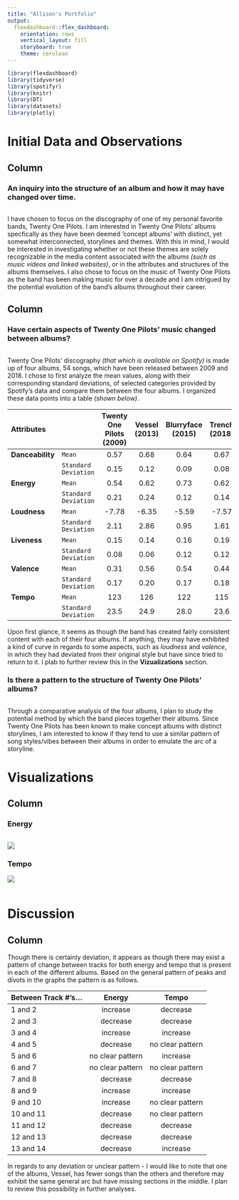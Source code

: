 ```yaml
---
title: "Allison's Portfolio"
output: 
  flexdashboard::flex_dashboard:
    orientation: rows
    vertical_layout: fill
    storyboard: true
    theme: cerulean
---
```


```r
library(flexdashboard)
library(tidyverse)
library(spotifyr)
library(knitr)
library(DT)
library(datasets)
library(plotly)
```

Initial Data and Observations
========================================

Column {data-height=400}
-----------------------------------------------------------------------

### An inquiry into the structure of an album and how it may have changed over time.

```r

```


I have chosen to focus on the discography of one of my personal favorite bands, Twenty One Pilots. I am interested in Twenty One Pilots' albums specfically as they have been deemed 'concept albums' with distinct, yet somewhat interconnected, storylines and themes. With this in mind, I would be interested in investigating whether or not these themes are solely recognizable in the media content associated with the albums *(such as music videos and linked websites)*, or in the attributes and structures of the albums themselves.
I also chose to focus on the music of Twenty One Pilots as the band has been making music for over a decade and I am intrigued by the potential evolution of the band's albums throughout their career. 


Column {data-height=600}
-----------------------------------------------------------------------

### Have certain aspects of Twenty One Pilots' music changed between albums?

```r

```
Twenty One Pilots' discography *(that which is available on Spotify)* is made up of four albums, 54 songs, which have been released between 2009 and 2018. I chose to first analyze the mean values, along with their corresponding standard deviations, of selected categories provided by Spotify's data and compare them between the four albums. I organized these data points into a table *(shown below)*.


| Attributes | | Twenty One Pilots (2009) | Vessel (2013) | Blurryface (2015) | Trench (2018) |
| :--------- |:-- | :----------------------: | :-----------: | :---------------: | :-----------: |
| **Danceability** | `Mean` | 0.57 | 0.68 | 0.64 | 0.67 |
|  | `Standard Deviation` | 0.15 | 0.12 | 0.09 | 0.08 |
| **Energy** | `Mean` | 0.54 | 0.62 | 0.73 | 0.62 |
|  | `Standard Deviation` | 0.21 | 0.24 | 0.12 | 0.14 |
| **Loudness** | `Mean` | -7.78 | -6.35 | -5.59 | -7.57 |
|  | `Standard Deviation` | 2.11 | 2.86 | 0.95 | 1.61 |
| **Liveness** | `Mean` | 0.15 | 0.14 | 0.16 | 0.19 |
|  | `Standard Deviation` | 0.08 | 0.06 | 0.12 | 0.12 |
| **Valence** | `Mean` | 0.31 | 0.56 | 0.54 | 0.44 |
|  | `Standard Deviation` | 0.17 | 0.20 | 0.17 | 0.18 |
| **Tempo** | `Mean` | 123 | 126 | 122 | 115 |
|  | `Standard Deviation` | 23.5 | 24.9 | 28.0 | 23.6 |

Upon first glance, it seems as though the band has created fairly consistent content with each of their four albums. If anything, they may have exhibited a kind of curve in regards to some aspects, such as *loudness* and *valence*, in which they had deviated from their original style but have since tried to return to it. I plab to further review this in the **Vizualizations** section.

### Is there a pattern to the structure of Twenty One Pilots' albums?

```r

```
Through a comparative analysis of the four albums, I plan to study the potential method by which the band pieces together their albums. Since Twenty One Pilots has been known to make concept albums with distinct storylines, I am interested to know if they tend to use a similar pattern of song styles/vibes between their albums in order to emulate the arc of a storyline. 


Visualizations
===================================================

Column {data-width=1000 .tabset}
----------------------------------------------------------------------

### Energy

```r

```
![](https://user-images.githubusercontent.com/60647028/74754427-df56a100-5271-11ea-9125-8f06fbd304ab.png)


### Tempo
![](https://user-images.githubusercontent.com/60647028/74755037-d1ede680-5272-11ea-86e0-d22d93645e57.png)

```r

```

Discussion
===================================================

Column {data-width=1000 .tabset}
-----------------------------------------------------------------------

Though there is certainly deviation, it appears as though there may exist a pattern of change between tracks for both energy and tempo that is present in each of the different albums. Based on the general pattern of peaks and divots in the graphs the pattern is as follows.

| Between Track #'s... | Energy | Tempo |
| :------------------- | :----: | :---: |
| 1 and 2 | increase | decrease |
| 2 and 3 | decrease | decrease |
| 3 and 4 | increase | increase |
| 4 and 5 | decrease | no clear pattern |
| 5 and 6 | no clear pattern | increase |
| 6 and 7 | no clear pattern | no clear pattern |
| 7 and 8 | decrease | decrease |
| 8 and 9 | increase | increase |
| 9 and 10 | increase | no clear pattern |
| 10 and 11 | decrease | no clear pattern |
| 11 and 12 | decrease | decrease |
| 12 and 13 | decrease | decrease |
| 13 and 14 | decrease | increase |

In regards to any deviation or unclear pattern - I would like to note that one of the albums, Vessel, has fewer songs than the others and therefore may exhibit the same general arc but have missing sections in the middle. I plan to review this possibility in further analyses. 

```r

```


